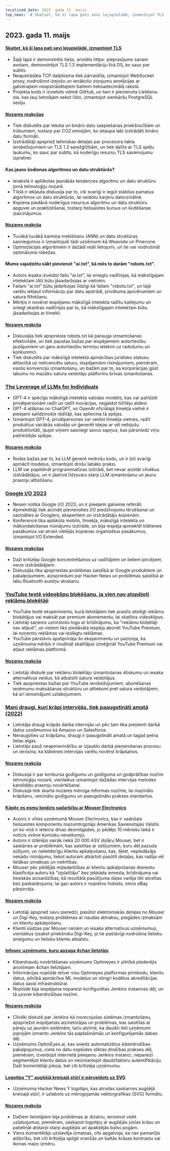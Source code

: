 ```yaml
---
localized_date: 2023. gada 11. maijs
top_news: '# Skatiet, kā šī lapa pati sevi lejupielādē, izmantojot TLS'
---
```


## 2023. gada 11. maijs

#### [Skatiet, kā šī lapa pati sevi lejupielādē, izmantojot TLS](https://subtls.pages.dev/)

- Šajā lapā ir demonstrēts tiešs, anotēts https: pieprasījums savam avotam, demonstrējot TLS 1.3 implementāciju tīrā DS, ko sauc par subtls.
- Neapstrādāta TCP datplūsma tiek pārraidīta, izmantojot WebSocket proxy, nodrošinot izejošo un ienākošo ziņojumu anotācijas ar galvenajiem neapstrādātajiem baitiem heksadecimālā rakstā.
- Projekta kods ir izvietots vietnē GitHub, un tam ir pievienota Lieldienu ola, kas ļauj lietotājam sekot līdzi, izmantojot vienkāršu PostgreSQL sesiju.

#### [Nozares reakcijas](http://news.ycombinator.com/item?id=35884437)

- Tiek diskutēts par teksta un bināro datu saspiešanas priekšrocībām un trūkumiem, tostarp par CO2 emisijām, ko ietaupa labi izstrādāti bināro datu formāti.
- Izstrādātāji apspriež tehniskas detaļas par procesora takta ierobežojumiem un TLS 1.3 sarežģītībām, un tiek dalīts ar TLS spēļu laukumu, ko sauc par subtls, kā noderīgu resursu TLS savienojumu izpratnei.

#### Kas jauns šodienas algoritmos un datu struktūrās?

- Ierakstā ir aplūkotas jaunākās tendences algoritmu un datu struktūru jomā tehnoloģiju nozarē.
- Tīklā ir iekļauta diskusija par to, cik svarīgi ir iegūt stabilus pamatus algoritmos un datu struktūrās, lai veidotu karjeru datorzinātnē.
- Kopiena piedāvā noderīgus resursus algoritmu un datu struktūru apguvei un praktizēšanai, tostarp tiešsaistes kursus un kodēšanas izaicinājumus.

#### [Nozares reakcija](http://news.ycombinator.com/item?id=35886900)

- Tuvākā tuvākā kaimiņa meklēšanu (ANN) un datu struktūras sasniegumus ir izmantojuši tādi uzņēmumi kā Weaviate un Pinecone.
- Optimizācijas algoritmiem ir dažādi reāli lietojumi, un tie var nodrošināt optimāluma robežas.

#### Mums vajadzētu sākt pievienot "ai.txt", kā mēs to darām "robots.txt".

- Autors iesaka izveidot failu "ai.txt", lai sniegtu vadlīnijas, kā mākslīgajam intelektam (AI) būtu jāsadarbojas ar vietnēm.
- Failam "ai.txt" būtu jādarbojas līdzīgi kā failam "robots.txt", un tajā varētu iekļaut informāciju par datu apstrādi, privātuma apsvērumiem un satura filtrēšanu.
- Mērķis ir novērst iespējamu mākslīgā intelekta radītu kaitējumu un sniegt skaidras vadlīnijas par to, kā mākslīgajam intelektam būtu jāsadarbojas ar tīmekli.

#### [Nozares reakcija](http://news.ycombinator.com/item?id=35886288)

- Diskusijās tiek apspriesta robots.txt kā parauga izmantošanas efektivitāte, un tiek paustas bažas par iespējamiem autortiesību jautājumiem un garu autortiesību termiņu ietekmi uz radošumu un konkurenci.
- Tiek diskutēts par mākslīgā intelekta apmācības juridisko statusu attiecībā uz nelicencētu saturu, iespējamiem risinājumiem, piemēram, esošo konvenciju izmantošanu, un bažām par to, ka korporācijas gūst labumu no mazāku satura veidotāju platformu brīvas izmantošanas.

### [The Leverage of LLMs for Individuals](https://mazzzystar.github.io/2023/05/10/LLM-for-individual/)

- GPT-4 ir spēcīgs mākslīgā intelekta valodas modelis, kas var palīdzēt privātpersonām radīt un radīt inovācijas, negaidot tūlītēju atdevi.
- GPT-4 atšķiras no ChatGPT, un OpenAI oficiālajā tīmekļa vietnē ir pieejami salīdzinošie rādītāji, kas apliecina tā spējas.
- Izmantojot GPT-4, privātpersonas var veidot tīmekļa vietnes, radīt produktus vairākās valodās un ģenerēt idejas ar vēl nebijušu produktivitāti, ļaujot viņiem sasniegt savus sapņus, kas pārsniedz viņu pašreizējās spējas.

#### [Nozares reakcija](http://news.ycombinator.com/item?id=35885797)

- Rodas bažas par to, ka LLM ģenerē nedrošu kodu, un ir ļoti svarīgi apmācīt modeļus, izmantojot drošu labāko praksi.
- LLM var papildināt programmatūras izstrādi, bet nevar aizstāt cilvēkus izstrādātājus, un ir jāatrod līdzsvars starp LLM izmantošanu un jaunu prasmju attīstīšanu.

### [Google I/O 2023](https://io.google/2023/)

- Nesen notika Google I/O 2023, un ir pieejami galvenie referāti.
- Apmeklētāji tiek aicināti pievienoties I/O piedzīvojumu tērzēšanai un sazināties ar Googlers, ekspertiem un izstrādātāju kopienām.
- Konferencē tika aplūkota mobilo, tīmekļa, mākslīgā intelekta un mākoņdatošanas risinājumu izstrāde, un bija iespēja apmeklēt klātienes pasākumus vai atrast vietējās kopienas organizētus pasākumus, izmantojot I/O Extended.

#### [Nozares reakcijas](http://news.ycombinator.com/item?id=35886559)

- Daži kritizēja Google koncentrēšanos uz vadītājiem un lieliem pircējiem, nevis izstrādātājiem.
- Diskusijās tika apspriestas problēmas saistībā ar Google produktiem un pakalpojumiem, aizspriedumi par Hacker News un problēmas saistībā ar labu Bluetooth austiņu atrašanu.

### [YouTube testē videoklipu bloķēšanu, ja vien nav atspējoti reklāmu bloķētāji](https://www.bleepingcomputer.com/news/technology/youtube-tests-blocking-videos-unless-you-disable-ad-blockers/)

- YouTube testē eksperimentu, kurā lietotājiem tiek prasīts atslēgt reklāmu bloķētājus vai maksāt par premium abonementu, lai skatītos videoklipus.
- Lietotāji saņems uznirstošo logu ar brīdinājumu, ka "reklāmu bloķētāji nav atļauti", un viņiem tiks piedāvāta iespēja abonēt YouTube Premium, lai noņemtu reklāmas vai ieslēgtu reklāmas.
- YouTube pārstāvis apstiprināja šo eksperimentu un paziņoja, ka uzņēmuma mērķis ir mudināt skatītājus izmēģināt YouTube Premium vai atļaut reklāmas platformā.

#### [Nozares reakcija](http://news.ycombinator.com/item?id=35892512)

- Lietotāji diskutē par reklāmu bloķētāju izmantošanas ētiskumu un iesaka alternatīvus veidus, kā atbalstīt satura veidotājus.
- Tiek apspriestas bažas par YouTube ierobežojumiem, abonēšanas ieņēmumu maksāšanas struktūru un attieksmi pret satura veidotājiem, kā arī ierosinājumi uzlabojumiem.

### [Mani draugi, kuri krāpj intervijās, tiek paaugstināti amatā (2022)](https://www.teamblind.com/post/My-friends-who-cheated-in-interviews-are-getting-promoted-😡😡😡😡-XnYM4nLs)

- Lietotāja draugi krāpās darba intervijās un pēc tam tika pieņemti darbā tādos uzņēmumos kā Amazon un Salesforce.
- Neraugoties uz krāpšanu, draugi ir paaugstināti amatā un tagad pelna lielas algas.
- Lietotājs pauž neapmierinātību ar izjaukto darbā pieņemšanas procesu un ierosina, ka klātienes intervijas varētu novērst krāpšanos.

#### [Nozares reakcija](http://news.ycombinator.com/item?id=35885342)

- Diskusija ir par konkursa godīgumu un godīguma un godprātības nozīmi tehnoloģiju nozarē, vienlaikus izmantojot dažādas intervijas metodes kandidātu prasmju novērtēšanai.
- Diskusijā tiek skarta nozares mēroga reformas nozīme, lai mazinātu krāpšanu, veicinātu godīgumu un paaugstinātu prakses standartus.

#### [Kāpēc es esmu beidzis sadarbību ar Mouser Electronics](https://lcamtuf.substack.com/p/why-im-done-with-mouser-electronics)

- Autors ir vīlies uzņēmumā Mouser Electronics, kas ir vadošais tiešsaistes komponentu mazumtirgotājs Amerikas Savienotajās Valstīs un ko viņš ir ieteicis divas desmitgades, jo pēdējo 10 mēnešu laikā ir noticis virkne komisku neveiksmju.
- Autors ir iztērējis vairāk nekā 20 000 ASV dolāru Mouser, bet ir saskāries ar problēmām, kas saistītas ar sūtījumiem, kuru dēļ pazuda sūtījumi, un nelietderīgu klientu apkalpošanu, kas, šķiet, nepiedāvāja nekādu risinājumu, liekot autoram atkārtoti pasūtīt detaļas, kas radīja vēl lielākas izmaksas un neērtības.
- Mouser pēc pēdējās mijiedarbības ar klientu apkalpošanas dienestu klasificēja autoru kā "izplatītāju" bez jebkāda iemesla, brīdinājuma vai tiesiskās aizsardzības, kā rezultātā pasūtījuma daļas varēja tikt atceltas bez paskaidrojuma, lai gan autors ir nopietns hobists, nevis eBay pārpircējs.

#### [Nozares reakcija](http://news.ycombinator.com/item?id=35892246)

- Lietotāji apspriež savu pieredzi, pasūtot elektroniskās detaļas no Mouser un Digi-Key, tostarp problēmas ar naudas atmaksu, piegādes izmaksām un klientu apkalpošanu.
- Klienti sūdzas par Mouser cenām un iesaka alternatīvus uzņēmumus, vienlaikus izsakot priekšroku Digi-Key, jo tie pastāvīgi nodrošina lielisku sniegumu un lielisku klientu atbalstu.

#### [Infosec uzņēmums, kuru apzaga 4chan lietotājs](https://maia.crimew.gay/posts/optimeyes-leak/)

- Kiberdraudu novērtēšanas uzņēmums Optimeyes ir pilnībā piederējis anonīmam 4chan lietotājam.
- Informācijas noplūde ietver visu Optimeyes platformas pirmkodu, klientu datus, pilnībā apmācītus ML modeļus un stingri kodētus akreditācijas datus savai infrastruktūrai.
- Noplūde bija iespējama nepareizi konfigurētas Jenkins instances dēļ, un tā uzsver kiberdrošības nozīmi.

#### [Nozares reakcija](http://news.ycombinator.com/item?id=35888509)

- Cilvēki diskutē par Jenkins kā novecojušas sistēmas izmantošanu, apspriežot iespējamās aizvietotājas un problēmas, kas saistītas ar pāreju uz jaunām sistēmām, taču atzīmē, ka daudzi lieli uzņēmumi joprojām izmanto Jenkins tās paplašināmās un konfigurējamās dabas dēļ.
- Uzņēmums OptimEyes.ai, kas sniedz automatizētus kiberdrošības pakalpojumus, cieta no datu noplūdes sliktas drošības prakses dēļ, piemēram, izveidojot internetā pieejamu Jenkins instanci, nepareizi segmentējot klientu datus un neizmantojot daudzfaktoru autentifikāciju. Daži komentētāji jokoja, bet citi kritizēja uzņēmumu.

#### [Logotips "Y" augšējā kreisajā stūrī ir pārveidots uz SVG](https://news.ycombinator.com/y18.svg)

- Uzņēmuma Hacker News Y logotips, kas atrodas saskarnes augšējā kreisajā stūrī, ir uzlabots uz mērogojamās vektorgrafikas (SVG) formātu.

#### [Nozares reakcija](http://news.ycombinator.com/item?id=35894326)

- Dažiem lietotājiem bija problēmas ar dizainu, ierosinot veikt uzlabojumus, piemēram, saskaņot logotipu ar augšējās joslas krāsu un palielināt atstarpi starp augšējās un apakšējās balss pogām.
- Viens komentētājs uzslavēja izmaiņas, cits apgalvoja, ka nav pamanījis atšķirību, bet citi kritizēja spilgti oranžās un baltās krāsas kontrastu vai ikonas mazo izmēru.

